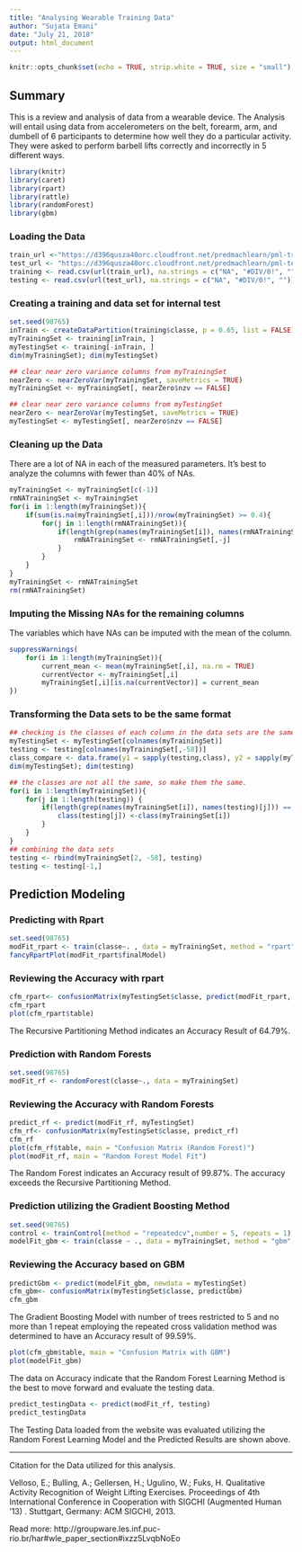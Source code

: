 ```yaml
---
title: "Analysing Wearable Training Data"
author: "Sujata Emani"
date: "July 21, 2018"
output: html_document
---
```


```r
knitr::opts_chunk$set(echo = TRUE, strip.white = TRUE, size = "small")
```

## Summary

This is a review and analysis of data from a wearable device. The Analysis will entail using data from accelerometers on the belt, forearm, arm, and dumbell of 6 participants to determine how well they do a particular activity. They were asked to perform barbell lifts correctly and incorrectly in 5 different ways.

```r
library(knitr)
library(caret)
library(rpart)
library(rattle)
library(randomForest)
library(gbm)
```

### Loading the Data

```r
train_url <-"https://d396qusza40orc.cloudfront.net/predmachlearn/pml-training.csv"
test_url <- "https://d396qusza40orc.cloudfront.net/predmachlearn/pml-testing.csv"
training <- read.csv(url(train_url), na.strings = c("NA", "#DIV/0!", ""))
testing <- read.csv(url(test_url), na.strings = c("NA", "#DIV/0!", ""))
```

### Creating a training and data set for internal test

```r
set.seed(98765)
inTrain <- createDataPartition(training$classe, p = 0.65, list = FALSE)
myTrainingSet <- training[inTrain, ]
myTestingSet <- training[-inTrain, ]
dim(myTrainingSet); dim(myTestingSet)
```

```r
## clear near zero variance columns from myTrainingSet
nearZero <- nearZeroVar(myTrainingSet, saveMetrics = TRUE)
myTrainingSet <- myTrainingSet[, nearZero$nzv == FALSE]

## clear near zero variance columns from myTestingSet
nearZero <- nearZeroVar(myTestingSet, saveMetrics = TRUE)
myTestingSet <- myTestingSet[, nearZero$nzv == FALSE]
```

### Cleaning up the Data

There are a lot of NA in each of the measured parameters. It's best to analyze the columns with fewer than 40% of NAs.

```r
myTrainingSet <- myTrainingSet[c(-1)]
rmNATrainingSet <- myTrainingSet
for(i in 1:length(myTrainingSet)){
    if(sum(is.na(myTrainingSet[,i]))/nrow(myTrainingSet) >= 0.4){
        for(j in 1:length(rmNATrainingSet)){
            if(length(grep(names(myTrainingSet[i]), names(rmNATrainingSet)[j])) == 1){
                rmNATrainingSet <- rmNATrainingSet[,-j]
            }
        }
    }
}
myTrainingSet <- rmNATrainingSet
rm(rmNATrainingSet)
```

### Imputing the Missing NAs for the remaining columns

The variables which have NAs can be imputed with the mean of the column. 

```r
suppressWarnings(
    for(i in 1:length(myTrainingSet)){
        current_mean <- mean(myTrainingSet[,i], na.rm = TRUE)
        currentVector <- myTrainingSet[,i]
        myTrainingSet[,i][is.na(currentVector)] = current_mean
})
```

### Transforming the Data sets to be the same format

```r
## checking is the classes of each column in the data sets are the same
myTestingSet <- myTestingSet[colnames(myTrainingSet)]
testing <- testing[colnames(myTrainingSet[,-58])]
class_compare <- data.frame(y1 = sapply(testing,class), y2 = sapply(myTrainingSet[,-58],class))
dim(myTestingSet); dim(testing)

## the classes are not all the same, so make them the same.
for(i in 1:length(myTrainingSet)){
    for(j in 1:length(testing)) {
        if(length(grep(names(myTrainingSet[i]), names(testing)[j])) == 1){
            class(testing[j]) <-class(myTrainingSet[i])
        }
    }
}
## combining the data sets
testing <- rbind(myTrainingSet[2, -58], testing)
testing <- testing[-1,]
```

## Prediction Modeling
### Predicting with Rpart
```r
set.seed(98765)
modFit_rpart <- train(classe~. , data = myTrainingSet, method = "rpart")
fancyRpartPlot(modFit_rpart$finalModel)
```

### Reviewing the Accuracy with rpart 

```r
cfm_rpart<- confusionMatrix(myTestingSet$classe, predict(modFit_rpart, myTestingSet))
cfm_rpart
plot(cfm_rpart$table)
```

The Recursive Partitioning Method indicates an Accuracy Result of 64.79%. 

### Prediction with Random Forests

```r
set.seed(98765)
modFit_rf <- randomForest(classe~., data = myTrainingSet)
```

### Reviewing the Accuracy with Random Forests

```r
predict_rf <- predict(modFit_rf, myTestingSet)
cfm_rf<- confusionMatrix(myTestingSet$classe, predict_rf)
cfm_rf
plot(cfm_rf$table, main = "Confusion Matrix (Random Forest)")
plot(modFit_rf, main = "Random Forest Model Fit")
```

The Random Forest indicates an Accuracy result of 99.87%. The accuracy exceeds the Recursive Partitioning Method. 

### Prediction utilizing the Gradient Boosting Method

```r
set.seed(98765)
control <- trainControl(method = "repeatedcv",number = 5, repeats = 1)
modelFit_gbm <- train(classe ~ ., data = myTrainingSet, method = "gbm", trControl = control, verbose = FALSE)
```

### Reviewing the Accuracy based on GBM

```r
predictGbm <- predict(modelFit_gbm, newdata = myTestingSet)
cfm_gbm<- confusionMatrix(myTestingSet$classe, predictGbm)
cfm_gbm
```
The Gradient Boosting Model with number of trees restricted to 5 and no more than 1 repeat employing the repeated cross validation method was determined to have an Accuracy result of 99.59%.

```r
plot(cfm_gbm$table, main = "Confusion Matrix with GBM")
plot(modelFit_gbm)
```

The data on Accuracy indicate that the Random Forest Learning Method is the best to move forward and evaluate the testing data.

```r
predict_testingData <- predict(modFit_rf, testing)
predict_testingData
```

The Testing Data loaded from the website was evaluated utilizing the Random Forest Learning Model and the Predicted Results are shown above. 

-------------------------------------------------------------------------------
Citation for the Data utilized for this analysis.

Velloso, E.; Bulling, A.; Gellersen, H.; Ugulino, W.; Fuks, H. Qualitative Activity Recognition of Weight Lifting Exercises. Proceedings of 4th International Conference in Cooperation with SIGCHI (Augmented Human '13) . Stuttgart, Germany: ACM SIGCHI, 2013.

Read more: http://groupware.les.inf.puc-rio.br/har#wle_paper_section#ixzz5LvqbNoEo
